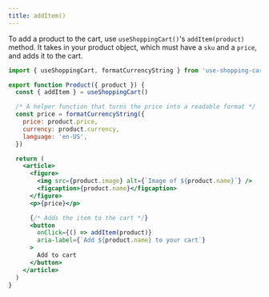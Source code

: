 ```yaml
---
title: addItem()
---
```


<div>

To add a product to the cart, use `useShoppingCart()`'s `addItem(product)` method. It takes in your product object, which must have a `sku` and a `price`, and adds it to the cart.

```jsx
import { useShoppingCart, formatCurrencyString } from 'use-shopping-cart'

export function Product({ product }) {
  const { addItem } = useShoppingCart()

  /* A helper function that turns the price into a readable format */
  const price = formatCurrencyString({
    price: product.price,
    currency: product.currency,
    language: 'en-US',
  })

  return (
    <article>
      <figure>
        <img src={product.image} alt={`Image of ${product.name}`} />
        <figcaption>{product.name}</figcaption>
      </figure>
      <p>{price}</p>

      {/* Adds the item to the cart */}
      <button
        onClick={() => addItem(product)}
        aria-label={`Add ${product.name} to your cart`}
      >
        Add to cart
      </button>
    </article>
  )
}
```

</div>
